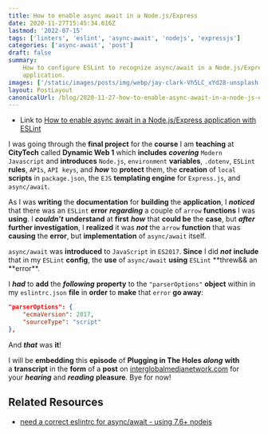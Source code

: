 ```yaml
---
title: How to enable async await in a Node.js/Express
date: 2020-11-27T15:45:34.616Z
lastmod: '2022-07-15'
tags: ['linters', 'eslint', 'async-await', 'nodejs', 'expressjs']
categories: ['async-await', 'post']
draft: false
summary:
    How to configure ESLint to recognize async/await in a Node.js/Express.js
    application.
images: ['/static/images/posts/img/webp/jay-clark-Vh5LC_xYd28-unsplash.webp']
layout: PostLayout
canonicalUrl: /blog/2020-11-27-how-to-enable-async-await-in-a-node-js-express-application-with-eslint
---
```


<Unsplash
	src="/static/images/posts/img/webp/jay-clark-Vh5LC_xYd28-unsplash.webp"
	author="Jay Clark"
	alt="How to enable async await in a Node.js/Express"
	srcUrl="https://unsplash.com/photos/Vh5LC_xYd28"
	authorUrl="https://unsplash.com/@jayclark"
/>

-   Link to
    [How to enable async await in a Node.js/Express application with ESLint](https://anchor.fm/maria-campbell/episodes/How-to-enable-async-await-in-a-Node-jsExpress-application-with-ESLint-emfskf)

I was going through the **final project** for the **course** I am **teaching**
at **CityTech** called **Dynamic Web 1** which **includes** **_covering_**
`Modern Javascript` and **introduces** `Node.js`, `environment` **variables**,
`.dotenv`, `ESLint` **rules**, `APIs`, `API keys`, and **_how_** to **protect**
them, the **creation** of `local` **scripts** in `package.json`, the `EJS`
**templating engine** for `Express.js`, and `async/await`.

As I was **writing** the **documentation** for **building** the **application**,
I **_noticed_** that there was an `ESLint` **error** **_regarding_** a couple of
`arrow` **functions** I was **using**. I **_couldn’t_** **understand** at
**first** **_how_** that **could be** the **case**, but **_after_** **further
investigation**, I **realized** it was **_not_** the `arrow` **function** that
was **causing** the **error**, but **implementation** of `async/await` itself.

`async/await` was **introduced** to `JavaScript` in `ES2017`. **Since** I did
**_not_** **include** that in my `ESLint` **config**, the **use** of
`async/await` **using** `ESLint` **threw&& an **error\*\*.

I **_had_** to **add** the **_following_** **property** to the `"parserOptions"`
**object** within in my `eslintrc.json` **file** in **order** to **make** that
`error` **go away**:

```json
"parserOptions": {
    "ecmaVersion": 2017,
    "sourceType": "script"
},
```

And **_that_** was **it**!

I will be **embedding** this **episode** of **Plugging in The
Holes** **_along_** **with** a **transcript** in the **form** of
a **post** on [interglobalmedianetwork.com](https://www.interglobalmedianetwork.com/) for
your **_hearing_** and **_reading_** **pleasure**. Bye for now!

## Related Resources

-   [need a correct eslintrc for async/await - using 7.6+ nodejs](https://stackoverflow.com/questions/44170348/need-a-correct-eslintrc-for-async-await-using-7-6-nodejs)
